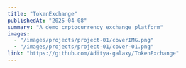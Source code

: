 ---
title: "TokenExchange"
publishedAt: "2025-04-08"
summary: "A demo crptocurrency exchange platform"
images:
  - "/images/projects/project-01/coverIMG.png"
  - "/images/projects/project-01/cover-01.png"
link: "https://github.com/Aditya-galaxy/TokenExchange"
---
